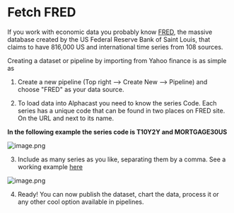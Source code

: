 # Fetch FRED

If you work with economic data you probably know [FRED](https://fred.stlouisfed.org/), the massive database created by the US Federal Reserve Bank of Saint Louis, that claims to have 816,000 US and international time series from 108 sources.

Creating a dataset or pipeline by importing from Yahoo finance is as simple as

1. Create a new pipeline (Top right --> Create New --> Pipeline) and choose "FRED" as your data source.

2. To load data into Alphacast you need to know the series Code. Each series has a unique code that can be found in two places on FRED site. On the URL and next to its name. 

**In the following example the series code is T10Y2Y and MORTGAGE30US**
 
![image.png](https://alphacast-images.s3.us-west-2.amazonaws.com/next-s3-uploads/c236e159-f7f7-4d1a-a6f3-19d2acb014e7/image.png)

3. Include as many series as you like, separating them by a comma. See a working example [here](https://www.alphacast.io/pipelines/2022-6-10-xaJGgt/view)

![image.png](https://alphacast-images.s3.us-west-2.amazonaws.com/next-s3-uploads/508b20d4-9bbe-4ed6-9a18-f152f9020d47/image.png)

4. Ready! You can now publish the dataset, chart the data, process it or any other cool option available in pipelines.
